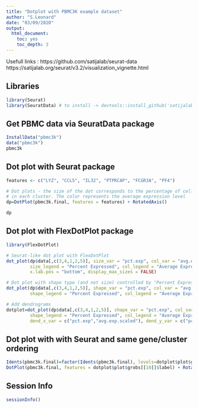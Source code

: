 ```yaml
---
title: "Dotplot with PBMC3K example dataset"
author: "S.Leonard"
date: "03/09/2020"
output:
  html_document:
    toc: yes
    toc_depth: 3
---
```


Usefull links :
https://github.com/satijalab/seurat-data
https://satijalab.org/seurat/v3.2/visualization_vignette.html

## Libraries

```r
library(Seurat)
library(SeuratData) # to install -> devtools::install_github('satijalab/seurat-data')

```


## Get PBMC data via SeuratData package

```r
InstallData("pbmc3k")
data("pbmc3k")
pbmc3k
```

## Dot plot with Seurat package 
```r
features <- c("LYZ", "CCL5", "IL32", "PTPRCAP", "FCGR3A", "PF4")

# Dot plots - the size of the dot corresponds to the percentage of cells expressing the feature
# in each cluster. The color represents the average expression level
dp=DotPlot(pbmc3k.final, features = features) + RotatedAxis()

dp
```



## Dot plot with FlexDotPlot package
```r
library(FlexDotPlot)

# Seurat-like dot plot with FlexDotPlot
dot_plot(dp$data[,c(3,4,1,2,5)], size_var = "pct.exp", col_var = "avg.exp.scaled", 
         size_legend = "Percent Expressed", col_legend = "Average Expression",
         x.lab.pos = "bottom", display_max_sizes = FALSE)

# Dot plot with shape type (and not size) controlled by "Percent Expressed" parameter 
dot_plot(dp$data[,c(3,4,1,2,5)], shape_var = "pct.exp", col_var = "avg.exp.scaled", 
         shape_legend = "Percent Expressed", col_legend = "Average Expression", x.lab.pos = "bottom")

# Add dendrograms
dotplot=dot_plot(dp$data[,c(3,4,1,2,5)], shape_var = "pct.exp", col_var = "avg.exp.scaled", 
         shape_legend = "Percent Expressed", col_legend = "Average Expression", x.lab.pos = "bottom", 
         dend_x_var = c("pct.exp","avg.exp.scaled"), dend_y_var = c("pct.exp","avg.exp.scaled"), hclust_method = "ward.D2", do.return=T)
```

## Dot plot with with Seurat and same gene/cluster ordering
```r
Idents(pbmc3k.final)=factor(Idents(pbmc3k.final), levels=dotplot$plot$grobs[[4]]$label)
DotPlot(pbmc3k.final, features = dotplot$plot$grobs[[10]]$label) + RotatedAxis()

```


## Session Info
```r
sessionInfo()
```

